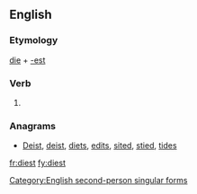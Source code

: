 ==English==

===Etymology===
[[die]] + [[-est]]

===Verb===
{{en-verb form}}

# {{context|archaic|lang=en}} {{form of|Second-person singular simple present form|die}}

===Anagrams===
* [[Deist#English|Deist]], [[deist#English|deist]], [[diets#English|diets]], [[edits#English|edits]], [[sited#English|sited]], [[stied#English|stied]], [[tides#English|tides]]

[[Category:English second-person singular forms]]

[[fr:diest]]
[[fy:diest]]